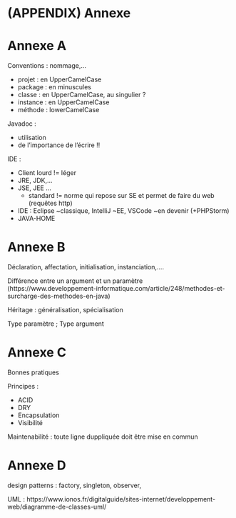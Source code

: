 # (APPENDIX) Annexe {-#annexe} 

# Annexe A

Conventions : nommage,...

  - projet : en UpperCamelCase
  - package : en minuscules
  - classe : en UpperCamelCase, au singulier ?
  - instance : en UpperCamelCase
  - méthode : lowerCamelCase

Javadoc :

  - utilisation
  - de l'importance de l'écrire !!


IDE : 

  - Client lourd != léger
  - JRE, JDK,...
  - JSE, JEE ...
    - standard != norme qui repose sur SE et permet de faire du web (requêtes http)
  - IDE : Eclipse ~classique, IntelliJ ~EE, VSCode ~en devenir (+PHPStorm)
  - JAVA-HOME

# Annexe B

Déclaration, affectation, initialisation, instanciation,....

Différence entre un argument et un paramètre (https://www.developpement-informatique.com/article/248/methodes-et-surcharge-des-methodes-en-java)

Héritage : généralisation, spécialisation

Type paramètre ; Type argument

# Annexe C

Bonnes pratiques

Principes : 

  - ACID  
  - DRY  
  - Encapsulation 
  - Visibilité  

Maintenabilité : toute ligne duppliquée doit être mise en commun

# Annexe D

design patterns : factory, singleton, observer, 

UML : https://www.ionos.fr/digitalguide/sites-internet/developpement-web/diagramme-de-classes-uml/